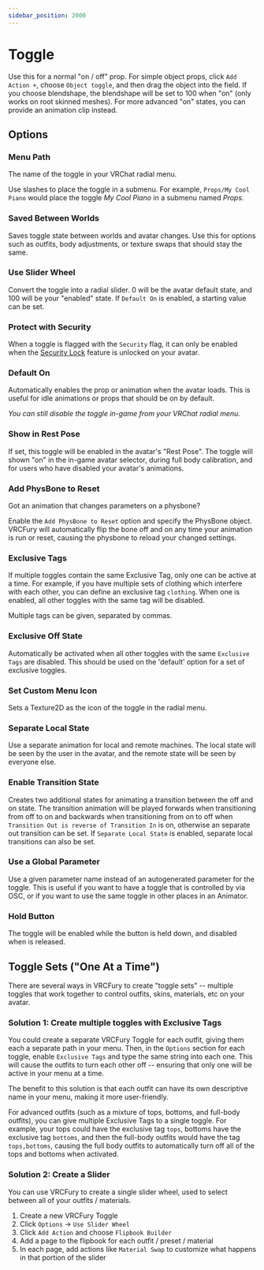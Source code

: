 ---
sidebar_position: 2000
---

# Toggle

Use this for a normal "on / off" prop. For simple object props, click `Add Action +`, choose `Object toggle`, and then drag the object into the field. If you choose blendshape, the blendshape will be set to 100 when "on" (only works on root skinned meshes). For more advanced "on" states, you can provide an animation clip instead.

## Options

### Menu Path

The name of the toggle in your VRChat radial menu.

Use slashes to place the toggle in a submenu. For example, `Props/My Cool Piano` would place the toggle _My Cool Piano_ in a submenu named _Props_.

### Saved Between Worlds

Saves toggle state between worlds and avatar changes. Use this for options such as outfits, body adjustments, or texture swaps that should stay the same.

### Use Slider Wheel

Convert the toggle into a radial slider. 0 will be the avatar default state, and 100 will be your "enabled" state.
If `Default On` is enabled, a starting value can be set.

### Protect with Security

When a toggle is flagged with the `Security` flag, it can only be enabled when the [Security Lock](/components/other#security-lock) feature is unlocked on your avatar.

### Default On

Automatically enables the prop or animation when the avatar loads. This is useful for idle animations or props that should be on by default.

_You can still disable the toggle in-game from your VRChat radial menu._

### Show in Rest Pose

If set, this toggle will be enabled in the avatar's "Rest Pose".
The toggle will shown "on" in the in-game avatar selector, during
full body calibration, and for users who have disabled your avatar's
animations.

### Add PhysBone to Reset

Got an animation that changes parameters on a physbone?

Enable the `Add PhysBone to Reset` option and specify the PhysBone object. VRCFury will automatically flip the bone off and on any time your animation is run or reset, causing the physbone to reload your changed settings.

### Exclusive Tags

If multiple toggles contain the same Exclusive Tag, only one can be active at a time. For example,
if you have multiple sets of clothing which interfere with each other, you can define an exclusive tag `clothing`. When one is enabled, all other toggles with the same tag will be disabled.

Multiple tags can be given, separated by commas.

### Exclusive Off State

Automatically be activated when all other toggles with the same `Exclusive Tags` are disabled. This should be used on the 'default' option for a set of exclusive toggles.

### Set Custom Menu Icon

Sets a Texture2D as the icon of the toggle in the radial menu.

### Separate Local State

Use a separate animation for local and remote machines. The local state will be seen by the user in the avatar, and the remote state will be seen by everyone else.

### Enable Transition State

Creates two additional states for animating a transition between the off and on state. The transition animation will be played forwards when transitioning from off to on and backwards when transitioning from on to off when `Transition Out is reverse of Transition In` is on, otherwise an separate out transition can be set. If `Separate Local State` is enabled, separate local transitions can also be set.

### Use a Global Parameter

Use a given parameter name instead of an autogenerated parameter for the toggle. This is useful if you want to have a toggle that is controlled by via OSC, or if you want to use the same toggle in other places in an Animator.

### Hold Button

The toggle will be enabled while the button is held down, and disabled when is released.

## Toggle Sets ("One At a Time")

There are several ways in VRCFury to create "toggle sets" -- multiple toggles that work together to control outfits, skins, materials, etc on your avatar.

### Solution 1: Create multiple toggles with Exclusive Tags

You could create a separate VRCFury Toggle for each outfit, giving them each a separate path in your menu. Then, in the `Options` section for each toggle, enable `Exclusive Tags` and type the same string into each one. This will cause the outfits to turn each other off -- ensuring that only one will be active in your menu at a time.

The benefit to this solution is that each outfit can have its own descriptive name in your menu, making it more user-friendly.

For advanced outfits (such as a mixture of tops, bottoms, and full-body outfits), you can give multiple Exclusive Tags to a single toggle. For example, your tops could have the exclusive tag `tops`, bottoms have the exclusive tag `bottoms`, and then the full-body outfits would have the tag `tops,bottoms`, causing the full body outfits to automatically turn off all of the tops and bottoms when activated.

### Solution 2: Create a Slider

You can use VRCFury to create a single slider wheel, used to select between all of your outfits / materials.

1. Create a new VRCFury Toggle
2. Click `Options` -> `Use Slider Wheel`
3. Click `Add Action` and choose `Flipbook Builder`
4. Add a page to the flipbook for each outfit / preset / material
5. In each page, add actions like `Material Swap` to customize what happens in that portion of the slider
